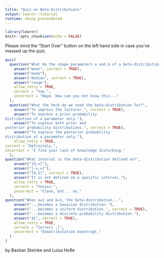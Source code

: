 ```yaml
---
title: "Quiz on Beta-Distributions"
output: learnr::tutorial
runtime: shiny_prerendered
---
```

```r
library(learnr)
knitr::opts_chunk$set(echo = FALSE)
```

Please mind the "Start Over" button on the left hand side in case you've messed up the quiz.

```r
quiz(
  question("What do the shape parameters a and b of a beta-distribution depend on according to the lecture?",
    answer("mean", correct = TRUE),
    answer("mode"),
    answer("median", correct = TRUE),
    answer("range"),
    allow_retry = TRUE,
    correct = "Yup.",
    incorrect = "Nope. How can you not know this..."
  ),
  question("What the heck do we need the beta-distribution for?",
    answer("To impress the lecturer.", correct = TRUE),       
    answer("To express a prior probability
distribution of a parameter only."),
    answer("To express both prior and
posterior probability distributions.", correct = TRUE),
    answer("To express the posterior probability
distribution of a parameter only."),
    allow_retry = TRUE,
correct = "Definitely.",
incorrect = "I find your lack of knowledge disturbing."
  ),
question("What interval is the beta-distribution defined on?",
    answer("[0,∞]"),
    answer("[-∞,∞]"),
    answer("[0,1]", correct = TRUE),
    answer("It is not defined on a specific interval."),
    allow_retry = TRUE,
    correct = "Yessss.",
    incorrect = "Close, but... no."
  ),
question("When a=1 and b=1, the beta-distribution...",
    answer("...becomes a Gaussian distribution."),
    answer("...becomes a uniform distribution.", correct = TRUE),
    answer("...becomes a discrete probability distribution."),
    answer("42", correct = TRUE),
    allow_retry = TRUE,
    correct = "Correct ;)",
    incorrect = "Exmatrikulation beantragt."
  )
)
```

by Bastian Steinke and Luisa Hoße


